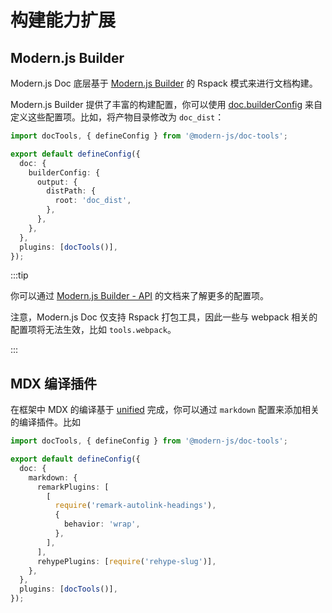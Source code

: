 # 构建能力扩展

## Modern.js Builder

Modern.js Doc 底层基于 [Modern.js Builder](https://modernjs.dev/builder/) 的 Rspack 模式来进行文档构建。

Modern.js Builder 提供了丰富的构建配置，你可以使用 [doc.builderConfig](/api/config-build.html#builderconfig) 来自定义这些配置项。比如，将产物目录修改为 `doc_dist`：

```ts title="modern.config.ts"
import docTools, { defineConfig } from '@modern-js/doc-tools';

export default defineConfig({
  doc: {
    builderConfig: {
      output: {
        distPath: {
          root: 'doc_dist',
        },
      },
    },
  },
  plugins: [docTools()],
});
```

:::tip

你可以通过 [Modern.js Builder - API](https://modernjs.dev/builder/api/index.html) 的文档来了解更多的配置项。

注意，Modern.js Doc 仅支持 Rspack 打包工具，因此一些与 webpack 相关的配置项将无法生效，比如 `tools.webpack`。

:::

## MDX 编译插件

在框架中 MDX 的编译基于 [unified](https://github.com/unifiedjs/unified) 完成，你可以通过 `markdown` 配置来添加相关的编译插件。比如

```ts title="modern.config.ts"
import docTools, { defineConfig } from '@modern-js/doc-tools';

export default defineConfig({
  doc: {
    markdown: {
      remarkPlugins: [
        [
          require('remark-autolink-headings'),
          {
            behavior: 'wrap',
          },
        ],
      ],
      rehypePlugins: [require('rehype-slug')],
    },
  },
  plugins: [docTools()],
});
```
